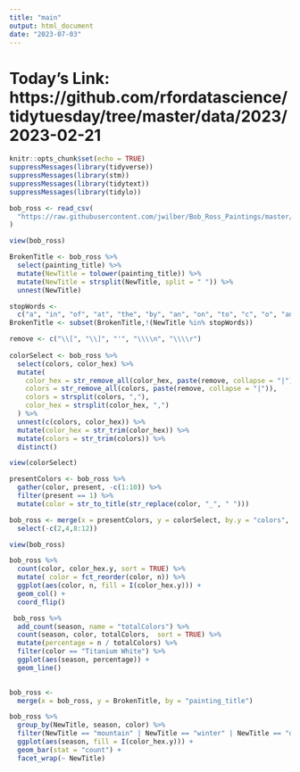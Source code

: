 ```yaml
---
title: "main"
output: html_document
date: "2023-07-03"
---
```


# Today's Link: https://github.com/rfordatascience/tidytuesday/tree/master/data/2023/2023-02-21

```r
knitr::opts_chunk$set(echo = TRUE)
suppressMessages(library(tidyverse))
suppressMessages(library(stm))
suppressMessages(library(tidytext))
suppressMessages(library(tidylo))
```

```r
bob_ross <- read_csv(
  "https://raw.githubusercontent.com/jwilber/Bob_Ross_Paintings/master/data/bob_ross_paintings.csv",
) 

view(bob_ross)
```
```r
BrokenTitle <- bob_ross %>%
  select(painting_title) %>%
  mutate(NewTitle = tolower(painting_title)) %>%
  mutate(NewTitle = strsplit(NewTitle, split = " ")) %>%
  unnest(NewTitle) 

stopWords <-
  c("a", "in", "of", "at", "the", "by", "an", "on", "to", "c", "o", "and")
BrokenTitle <- subset(BrokenTitle,!(NewTitle %in% stopWords)) 

```

```r
remove <- c("\\[", "\\]", "'", "\\\\n", "\\\\r")
  
colorSelect <- bob_ross %>%
  select(colors, color_hex) %>%
  mutate(
    color_hex = str_remove_all(color_hex, paste(remove, collapse = "|")),
    colors = str_remove_all(colors, paste(remove, collapse = "|")),
    colors = strsplit(colors, ","),
    color_hex = strsplit(color_hex, ",")
  ) %>%
  unnest(c(colors, color_hex)) %>%
  mutate(color_hex = str_trim(color_hex)) %>%
  mutate(colors = str_trim(colors)) %>%
  distinct()

view(colorSelect)

```

```r
presentColors <- bob_ross %>% 
  gather(color, present, -c(1:10)) %>%
  filter(present == 1) %>%
  mutate(color = str_to_title(str_replace(color, "_", " ")))

bob_ross <- merge(x = presentColors, y = colorSelect, by.y = "colors", by.x = "color") %>%
  select(-c(2,4,8:12))

view(bob_ross)
```

```r
bob_ross %>%
  count(color, color_hex.y, sort = TRUE) %>%
  mutate( color = fct_reorder(color, n)) %>%
  ggplot(aes(color, n, fill = I(color_hex.y))) +
  geom_col() +
  coord_flip()

```

```r
 bob_ross %>%
  add_count(season, name = "totalColors") %>%
  count(season, color, totalColors,  sort = TRUE) %>%
  mutate(percentage = n / totalColors) %>%
  filter(color == "Titanium White") %>%
  ggplot(aes(season, percentage)) +
  geom_line() 
  
```

```r
bob_ross <-
  merge(x = bob_ross, y = BrokenTitle, by = "painting_title")

```

```r
bob_ross %>%
  group_by(NewTitle, season, color) %>%
  filter(NewTitle == "mountain" | NewTitle == "winter" | NewTitle == "day") %>%
  ggplot(aes(season, fill = I(color_hex.y))) +
  geom_bar(stat = "count") +
  facet_wrap(~ NewTitle)
```

